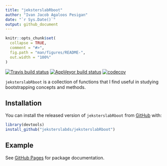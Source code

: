 ```yaml
---
title: "jeksterslabRboot"
author: "Ivan Jacob Agaloos Pesigan"
date: "`r Sys.Date()`"
output: github_document
---
```


<!-- README.md is generated from README.Rmd. Please edit that file -->

```r
knitr::opts_chunk$set(
  collapse = TRUE,
  comment = "#>",
  fig.path = "man/figures/README-",
  out.width = "100%"
)
```

<!-- badges: start -->
[![Travis build status](https://travis-ci.com/jeksterslabds/jeksterslabRboot.svg?branch=master)](https://travis-ci.com/jeksterslabds/jeksterslabRboot)
[![AppVeyor build status](https://ci.appveyor.com/api/projects/status/github/jeksterslabds/jeksterslabRboot?branch=master&svg=true)](https://ci.appveyor.com/project/jeksterslabds/jeksterslabRboot)
[![codecov](https://codecov.io/github/jeksterslabds/jeksterslabRboot/branch/master/graphs/badge.svg)](https://codecov.io/github/jeksterslabds/jeksterslabRboot) 
<!-- badges: end -->

`jeksterslabRboot` is a collection of functions that I find useful
in studying bootstrapping concepts and methods.

## Installation

You can install the released version of `jeksterslabRboot` from [GitHub](https://github.com/jeksterslabds/jeksterslabRboot) with:

```r
library(devtools)
install_github("jeksterslabds/jeksterslabRboot")
```

## Example

See [GitHub Pages](https://jeksterslabds.github.io/jeksterslabRboot/index.html)
for package documentation.

